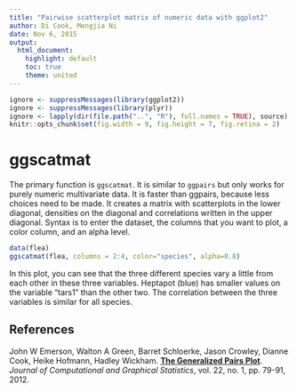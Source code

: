 ```yaml
---
title: "Pairwise scatterplot matrix of numeric data with ggplot2"
author: Di Cook, Mengjia Ni
date: Nov 6, 2015
output:
  html_document:
    highlight: default
    toc: true
    theme: united
---
```


<!--
%\VignetteEngine{knitr::knitr}
%\VignetteIndexEntry{ggscatmat}
-->

```r
ignore <- suppressMessages(library(ggplot2))
ignore <- suppressMessages(library(plyr))
ignore <- lapply(dir(file.path("..", "R"), full.names = TRUE), source)
knitr::opts_chunk$set(fig.width = 9, fig.height = 7, fig.retina = 2)
```

# ggscatmat

The primary function is `ggscatmat`. It is similar to `ggpairs` but only works for purely numeric multivariate data. It is faster than ggpairs, because less choices need to be made. It creates a matrix with scatterplots in the lower diagonal, densities on the diagonal and correlations written in the upper diagonal. Syntax is to enter the dataset, the columns that you want to plot, a color column, and an alpha level.

```r
data(flea)
ggscatmat(flea, columns = 2:4, color="species", alpha=0.8)
```

In this plot, you can see that the three different species vary a little from each other in these three variables. Heptapot (blue) has smaller values on the variable "tars1" than the other two. The correlation between the three variables is similar for all species. 

## References

John W Emerson, Walton A Green, Barret Schloerke, Jason Crowley, Dianne Cook, Heike Hofmann, Hadley Wickham.
**[The Generalized Pairs Plot](http://vita.had.co.nz/papers/gpp.html)**.
*Journal of Computational and Graphical Statistics*, vol. 22, no. 1, pp. 79-91, 2012.

